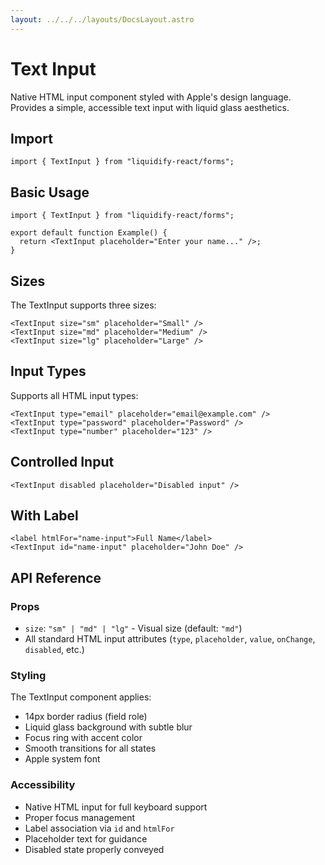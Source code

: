 ```yaml
---
layout: ../../../layouts/DocsLayout.astro
---
```



# Text Input

Native HTML input component styled with Apple's design language. Provides a simple, accessible text input with liquid glass aesthetics.

## Import

```tsx
import { TextInput } from "liquidify-react/forms";
```

## Basic Usage

```tsx
import { TextInput } from "liquidify-react/forms";

export default function Example() {
  return <TextInput placeholder="Enter your name..." />;
}
```

## Sizes

The TextInput supports three sizes:

```tsx
<TextInput size="sm" placeholder="Small" />
<TextInput size="md" placeholder="Medium" />
<TextInput size="lg" placeholder="Large" />
```

## Input Types

Supports all HTML input types:



```tsx
<TextInput type="email" placeholder="email@example.com" />
<TextInput type="password" placeholder="Password" />
<TextInput type="number" placeholder="123" />
```

## Controlled Input



```tsx
<TextInput disabled placeholder="Disabled input" />
```

## With Label



```tsx
<label htmlFor="name-input">Full Name</label>
<TextInput id="name-input" placeholder="John Doe" />
```

## API Reference

### Props

- `size`: `"sm" | "md" | "lg"` - Visual size (default: `"md"`)
- All standard HTML input attributes (`type`, `placeholder`, `value`, `onChange`, `disabled`, etc.)

### Styling

The TextInput component applies:
- 14px border radius (field role)
- Liquid glass background with subtle blur
- Focus ring with accent color
- Smooth transitions for all states
- Apple system font

### Accessibility

- Native HTML input for full keyboard support
- Proper focus management
- Label association via `id` and `htmlFor`
- Placeholder text for guidance
- Disabled state properly conveyed
